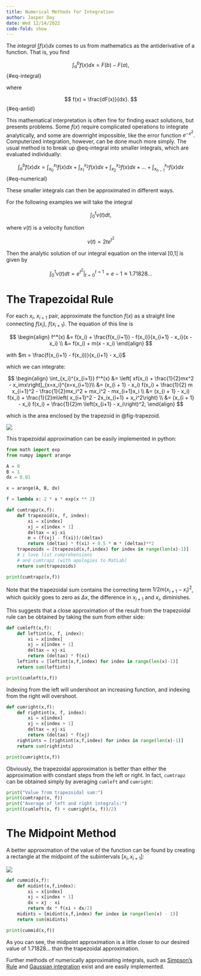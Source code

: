 ```yaml
---
title: Numerical Methods for Integration
author: Jasper Day
date: Wed 12/14/2022 
code-fold: show
---
```


The *integral* $\int f(x) dx$ comes to us from mathematics as the antiderivative of a function. That is, you find

$$
\int_a^b f(x) dx = F(b) - F(a),
$${#eq-integral}

where 

$$
f(x) = \frac{dF(x)}{dx}.
$${#eq-antid}

This mathematical interpretation is often fine for finding exact solutions, but presents problems. Some $f(x)$ require complicated operations to integrate analytically, and some are downright impossible, like the error function 
$e^{-x^2}$. Computerized integration, however, can be done much more simply. The usual method is to break up @eq-integral into smaller integrals, which are evaluated individually:

$$
\int_a^b f(x) dx = \int_{x_0}^{x_1} f(x) dx + \int_{x_1}^{x_2} f(x) dx + \int_{x_2}^{x_3} f(x) dx + ... + \int_{x_{n-1}}^{x_n} f(x) dx
$${#eq-numerical}

These smaller integrals can then be approximated in different ways.

For the following examples we will take the integral

$$
\int_0^t v(t)dt,
$$

where $v(t)$ is a velocity function

$$
v(t) = 2te^{t^2}
$$

Then the analytic solution of our integral equation on the interval [0,1] is given by

$$
\int_0^1 v(t) dt = \left. e^{t^2} \right|_{t=0}^{t=1} = e - 1 \approx 1.71828...
$$

# The Trapezoidal Rule

For each $x_i,~ x_{i+1}$ pair, approximate the function $f(x)$ as a straight line connecting
$f(x_i), ~ f(x_{i+1})$. The equation of this line is

$$
\begin{align}
f^*(x) &= f(x_i) + \frac{f(x_{i+1}) - f(x_i)}{x_{i+1} - x_i}(x - x_i) \\
&= f(x_i) + m(x - x_i)
\end{align}
$$

with $m = \frac{f(x_{i+1} - f(x_i))}{x_{i+1} - x_i}$

which we can integrate:

$$
\begin{align}
\int_{x_i}^{x_{i+1}} f^*(x) &= \left[ xf(x_i) + \frac{1}{2}mx^2 - x_imx\right]_{x=x_i}^{x=x_{i+1}}\\
&= (x_{i + 1} - x_i) f(x_i) + \frac{1}{2} m x_{i+1}^2 - \frac{1}{2}mx_i^2 + mx_i^2 - mx_{i+1}x_i \\
&= (x_{i + 1} - x_i) f(x_i) + \frac{1}{2}m\left( x_{i+1}^2 - 2x_ix_{i+1} + x_i^2\right) \\
&= (x_{i + 1} - x_i) f(x_i) + \frac{1}{2}m \left(x_{i+1} - x_i\right)^2,
\end{align}
$$

which is the area enclosed by the trapezoid in @fig-trapezoid.

![](images/trapezoid.jpg){#fig-trapezoid}

This trapezoidal approximation can be easily implemented in python:

```python
from math import exp
from numpy import arange

A = 0
B = 1
dx = 0.01

x = arange(A, B, dx)

f = lambda x: 2 * x * exp(x ** 2)

def cumtrapz(x,f):
    def trapezoid(x, f, index):
        xi = x[index]
        xj = x[index + 1]
        deltax = xj-xi
        m = (f(xj) - f(xi))/(deltax)
        return (deltax) * f(xi) + 0.5 * m * (deltax)**2
    trapezoids = [trapezoid(x,f,index) for index in range(len(x)-1)]
    # i love list comprehensions
    # and cumtrapz (with apologies to MatLab)
    return sum(trapezoids)

print(cumtrapz(x,f))
```

Note that the trapezoidal sum contains the correcting term $1/2 m(x_{i+1}-x_{i})^2$, which quickly goes to zero as 
$\Delta x$, the difference in $x_{i+1}$ and $x_i$, diminishes.

This suggests that a close approximation of the result from the trapezoidal rule can be obtained by taking the sum from either side:


```python

def cumleft(x,f):
    def leftint(x, f, index):
        xi = x[index]
        xj = x[index + 1]
        deltax = xj-xi
        return (deltax) * f(xi)
    leftints = [leftint(x,f,index) for index in range(len(x)-1)]
    return sum(leftints)

print(cumleft(x,f))
```

Indexing from the left will undershoot an increasing function, and indexing from the right will overshoot.

```python
def cumright(x,f):
    def rightint(x, f, index):
        xi = x[index]
        xj = x[index + 1]
        deltax = xj-xi
        return (deltax) * f(xj)
    rightints = [rightint(x,f,index) for index in range(len(x)-1)]
    return sum(rightints)

print(cumright(x,f))
```

Obviously, the trapezoidal approximation is better than either the approximation with constant steps from the left or right. In fact, `cumtrapz` can be obtained simply by averaging `cumleft` and `cumright`:

```python
print("Value from trapezoidal sum:")
print(cumtrapz(x, f))
print("Average of left and right integrals:")
print((cumleft(x, f) + cumright(x, f))/2)
```

# The Midpoint Method

A better approximation of the value of the function can be found by creating a rectangle at the midpoint of the subintervals $[x_i, x_{i+1}]$:

![](images/midpoint.jpg){#fig-midpoint}

```python
def cummid(x,f):
    def midint(x,f,index):
        xi = x[index]
        xj = x[index + 1]
        dx = xj - xi
        return dx * f(xi + dx/2)
    midints = [midint(x,f,index) for index in range(len(x) - 1)]
    return sum(midints)

print(cummid(x,f))
```

As you can see, the midpoint approximation is a little closer to our desired value of $1.71828...$ than the trapezoidal approximation.

Further methods of numerically approximating integrals, such as [Simpson's Rule](https://en.wikipedia.org/wiki/Simpson%27s_rule) and [Gaussian integration](https://en.wikipedia.org/wiki/Gaussian_quadrature) exist and are easily implemented.